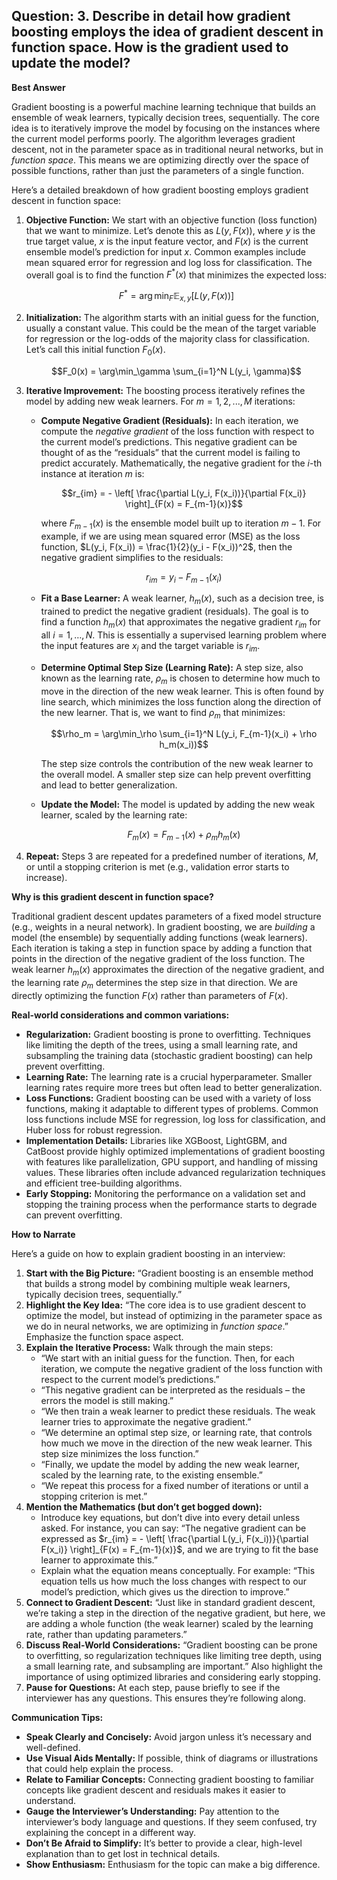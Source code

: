 ## Question: 3. Describe in detail how gradient boosting employs the idea of gradient descent in function space. How is the gradient used to update the model?

**Best Answer**

Gradient boosting is a powerful machine learning technique that builds an ensemble of weak learners, typically decision trees, sequentially. The core idea is to iteratively improve the model by focusing on the instances where the current model performs poorly. The algorithm leverages gradient descent, not in the parameter space as in traditional neural networks, but in *function space*. This means we are optimizing directly over the space of possible functions, rather than just the parameters of a single function.

Here's a detailed breakdown of how gradient boosting employs gradient descent in function space:

1.  **Objective Function:** We start with an objective function (loss function) that we want to minimize. Let's denote this as $L(y, F(x))$, where $y$ is the true target value, $x$ is the input feature vector, and $F(x)$ is the current ensemble model's prediction for input $x$.  Common examples include mean squared error for regression and log loss for classification. The overall goal is to find the function $F^*(x)$ that minimizes the expected loss:

    $$F^* = \arg\min_F \mathbb{E}_{x,y}[L(y, F(x))]$$

2.  **Initialization:** The algorithm starts with an initial guess for the function, usually a constant value. This could be the mean of the target variable for regression or the log-odds of the majority class for classification. Let's call this initial function $F_0(x)$.

    $$F_0(x) = \arg\min_\gamma \sum_{i=1}^N L(y_i, \gamma)$$

3.  **Iterative Improvement:** The boosting process iteratively refines the model by adding new weak learners. For $m = 1, 2, ..., M$ iterations:

    *   **Compute Negative Gradient (Residuals):**  In each iteration, we compute the *negative gradient* of the loss function with respect to the current model's predictions. This negative gradient can be thought of as the "residuals" that the current model is failing to predict accurately.  Mathematically, the negative gradient for the $i$-th instance at iteration $m$ is:

        $$r_{im} = - \left[ \frac{\partial L(y_i, F(x_i))}{\partial F(x_i)} \right]_{F(x) = F_{m-1}(x)}$$

        where $F_{m-1}(x)$ is the ensemble model built up to iteration $m-1$.  For example, if we are using mean squared error (MSE) as the loss function, $L(y_i, F(x_i)) = \frac{1}{2}(y_i - F(x_i))^2$, then the negative gradient simplifies to the residuals:

        $$r_{im} = y_i - F_{m-1}(x_i)$$

    *   **Fit a Base Learner:**  A weak learner, $h_m(x)$, such as a decision tree, is trained to predict the negative gradient (residuals).  The goal is to find a function $h_m(x)$ that approximates the negative gradient $r_{im}$ for all $i=1, \dots, N$.  This is essentially a supervised learning problem where the input features are $x_i$ and the target variable is $r_{im}$.

    *   **Determine Optimal Step Size (Learning Rate):**  A step size, also known as the learning rate, $\rho_m$ is chosen to determine how much to move in the direction of the new weak learner.  This is often found by line search, which minimizes the loss function along the direction of the new learner.  That is, we want to find $\rho_m$ that minimizes:

        $$\rho_m = \arg\min_\rho \sum_{i=1}^N L(y_i, F_{m-1}(x_i) + \rho h_m(x_i))$$

        The step size controls the contribution of the new weak learner to the overall model.  A smaller step size can help prevent overfitting and lead to better generalization.

    *   **Update the Model:** The model is updated by adding the new weak learner, scaled by the learning rate:

        $$F_m(x) = F_{m-1}(x) + \rho_m h_m(x)$$

4.  **Repeat:** Steps 3 are repeated for a predefined number of iterations, $M$, or until a stopping criterion is met (e.g., validation error starts to increase).

**Why is this gradient descent in function space?**

Traditional gradient descent updates parameters of a fixed model structure (e.g., weights in a neural network). In gradient boosting, we are *building* a model (the ensemble) by sequentially adding functions (weak learners). Each iteration is taking a step in function space by adding a function that points in the direction of the negative gradient of the loss function. The weak learner $h_m(x)$ approximates the direction of the negative gradient, and the learning rate $\rho_m$ determines the step size in that direction. We are directly optimizing the function $F(x)$ rather than parameters of $F(x)$.

**Real-world considerations and common variations:**

*   **Regularization:** Gradient boosting is prone to overfitting.  Techniques like limiting the depth of the trees, using a small learning rate, and subsampling the training data (stochastic gradient boosting) can help prevent overfitting.
*   **Learning Rate:** The learning rate is a crucial hyperparameter.  Smaller learning rates require more trees but often lead to better generalization.
*   **Loss Functions:** Gradient boosting can be used with a variety of loss functions, making it adaptable to different types of problems.  Common loss functions include MSE for regression, log loss for classification, and Huber loss for robust regression.
*   **Implementation Details:** Libraries like XGBoost, LightGBM, and CatBoost provide highly optimized implementations of gradient boosting with features like parallelization, GPU support, and handling of missing values.  These libraries often include advanced regularization techniques and efficient tree-building algorithms.
*   **Early Stopping:**  Monitoring the performance on a validation set and stopping the training process when the performance starts to degrade can prevent overfitting.

**How to Narrate**

Here’s a guide on how to explain gradient boosting in an interview:

1.  **Start with the Big Picture:** "Gradient boosting is an ensemble method that builds a strong model by combining multiple weak learners, typically decision trees, sequentially."
2.  **Highlight the Key Idea:** "The core idea is to use gradient descent to optimize the model, but instead of optimizing in the parameter space as we do in neural networks, we are optimizing in *function space*."  Emphasize the function space aspect.
3.  **Explain the Iterative Process:**  Walk through the main steps:
    *   "We start with an initial guess for the function. Then, for each iteration, we compute the negative gradient of the loss function with respect to the current model's predictions."
    *   "This negative gradient can be interpreted as the residuals – the errors the model is still making."
    *   "We then train a weak learner to predict these residuals. The weak learner tries to approximate the negative gradient."
    *   "We determine an optimal step size, or learning rate, that controls how much we move in the direction of the new weak learner. This step size minimizes the loss function."
    *   "Finally, we update the model by adding the new weak learner, scaled by the learning rate, to the existing ensemble."
    *   "We repeat this process for a fixed number of iterations or until a stopping criterion is met."
4.  **Mention the Mathematics (but don't get bogged down):**
    *   Introduce key equations, but don't dive into every detail unless asked. For instance, you can say: "The negative gradient can be expressed as $r_{im} = - \left[ \frac{\partial L(y_i, F(x_i))}{\partial F(x_i)} \right]_{F(x) = F_{m-1}(x)}$, and we are trying to fit the base learner to approximate this."
    *   Explain what the equation means conceptually. For example: "This equation tells us how much the loss changes with respect to our model's prediction, which gives us the direction to improve."
5.  **Connect to Gradient Descent:** "Just like in standard gradient descent, we're taking a step in the direction of the negative gradient, but here, we are adding a whole function (the weak learner) scaled by the learning rate, rather than updating parameters."
6.  **Discuss Real-World Considerations:** "Gradient boosting can be prone to overfitting, so regularization techniques like limiting tree depth, using a small learning rate, and subsampling are important." Also highlight the importance of using optimized libraries and considering early stopping.
7.  **Pause for Questions:** At each step, pause briefly to see if the interviewer has any questions. This ensures they're following along.

**Communication Tips:**

*   **Speak Clearly and Concisely:** Avoid jargon unless it's necessary and well-defined.
*   **Use Visual Aids Mentally:** If possible, think of diagrams or illustrations that could help explain the process.
*   **Relate to Familiar Concepts:** Connecting gradient boosting to familiar concepts like gradient descent and residuals makes it easier to understand.
*   **Gauge the Interviewer's Understanding:** Pay attention to the interviewer's body language and questions. If they seem confused, try explaining the concept in a different way.
*   **Don't Be Afraid to Simplify:** It's better to provide a clear, high-level explanation than to get lost in technical details.
*   **Show Enthusiasm:** Enthusiasm for the topic can make a big difference.
